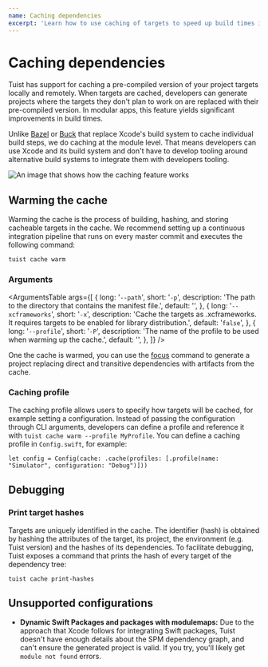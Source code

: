 ```yaml
---
name: Caching dependencies
excerpt: 'Learn how to use caching of targets to speed up build times in your projects.'
---
```


# Caching dependencies

Tuist has support for caching a pre-compiled version of your project targets locally and remotely.
When targets are cached, developers can generate projects where the targets they don't plan to work on are replaced with their pre-compiled version.
In modular apps, this feature yields significant improvements in build times.

Unlike [Bazel](https://bazel.build/) or [Buck](https://buck.build/) that replace Xcode's build system to cache individual build steps,
we do caching at the module level. That means developers can use Xcode and its build system and don't have to develop tooling around alternative build systems to integrate them with developers tooling.

![An image that shows how the caching feature works](./cache.png)

## Warming the cache

Warming the cache is the process of building, hashing, and storing cacheable targets in the cache.
We recommend setting up a continuous integration pipeline that runs on every master commit and executes the following command:

```
tuist cache warm
```

### Arguments

<ArgumentsTable
  args={[
    {
      long: '`--path`',
      short: '`-p`',
      description: 'The path to the directory that contains the manifest file.',
      default: '',
    },
    {
      long: '`--xcframeworks`',
      short: '`-x`',
      description:
        'Cache the targets as .xcframeworks. It requires targets to be enabled for library distribution.',
      default: '`false`',
    },
    {
      long: '`--profile`',
      short: '`-P`',
      description: 'The name of the profile to be used when warming up the cache.',
      default: '',
    },
  ]}
/>

One the cache is warmed, you can use the [focus](/docs/commands/focus/) command to generate a project replacing direct and transitive dependencies with artifacts from the cache.

### Caching profile 

The caching profile allows users to specify how targets will be cached, for example setting a configuration. Instead of passing the configuration through CLI arguments, developers can define a profile and reference it with `tuist cache warm --profile MyProfile`.
You can define a caching profile in `Config.swift`, for example:

```
let config = Config(cache: .cache(profiles: [.profile(name: "Simulator", configuration: "Debug")]))
```

## Debugging

### Print target hashes

Targets are uniquely identified in the cache. The identifier (hash) is obtained by hashing the attributes of the target, its project,
the environment (e.g. Tuist version) and the hashes of its dependencies.
To facilitate debugging, Tuist exposes a command that prints the hash of every target of the dependency tree:

```
tuist cache print-hashes
```

## Unsupported configurations

- **Dynamic Swift Packages and packages with modulemaps:** Due to the approach that Xcode follows for integrating Swift packages, Tuist doesn't have enough details about the SPM dependency graph, and can't ensure the generated project is valid. If you try, you'll likely get `module not found` errors.
